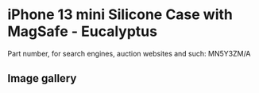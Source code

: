 
# iPhone 13 mini Silicone Case with MagSafe - Eucalyptus

Part number, for search engines, auction websites and such: MN5Y3ZM/A

## Image gallery

<div style={{ width: "768px" }}>
  <GalleryComponent
    images={[
      {
        original: "/everysource/MN5Y3.png",
        thumbnail: "/everypreview/MN5Y3.png",
      },
      {
        original: "/everysource/MN5Y3_AV1.png",
        thumbnail: "/everypreview/MN5Y3_AV1.png",
      },
      {
        original: "/everysource/MN5Y3_AV2.png",
        thumbnail: "/everypreview/MN5Y3_AV2.png",
      },
      {
        original: "/everysource/MN5Y3_AV3.png",
        thumbnail: "/everypreview/MN5Y3_AV3.png",
      },
      {
        original: "/everysource/MN5Y3_AV4.png",
        thumbnail: "/everypreview/MN5Y3_AV4.png",
      },
      {
        original: "/everysource/MN5Y3_AV5.png",
        thumbnail: "/everypreview/MN5Y3_AV5.png",
      }
    ]}
  />
</div>